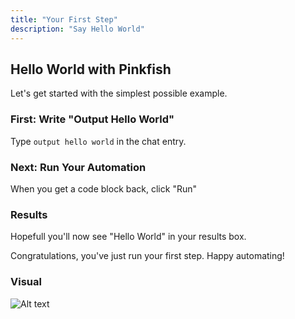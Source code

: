 ```yaml
---
title: "Your First Step"
description: "Say Hello World"
---
```


## Hello World with Pinkfish

Let's get started with the simplest possible example.

### First: Write "Output Hello World"

Type `output hello world` in the chat entry.

### Next: Run Your Automation

When you get a code block back, click "Run"

### Results

Hopefull you'll now see "Hello World" in your results box.

Congratulations, you've just run your first step.
Happy automating!

### Visual

![Alt text](/images/examples/helloworld.2.png "hello world")
